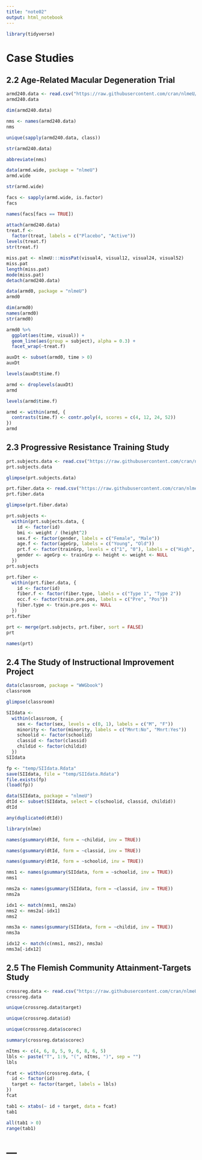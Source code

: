 ```yaml
---
title: "note02"
output: html_notebook
---
```


```r
library(tidyverse)
```

# Case Studies

## 2.2 Age-Related Macular Degeneration Trial

```r
armd240.data <- read.csv("https://raw.githubusercontent.com/cran/nlmeU/master/inst/csvData/armd240.data.csv")
armd240.data
```

```r
dim(armd240.data)
```

```r
nms <- names(armd240.data)
nms
```

```r
unique(sapply(armd240.data, class))
```

```r
str(armd240.data)
```

```r
abbreviate(nms)
```

```r
data(armd.wide, package = "nlmeU")
armd.wide
```

```r
str(armd.wide)
```

```r
facs <- sapply(armd.wide, is.factor)
facs
```

```r
names(facs[facs == TRUE])
```

```r
attach(armd240.data)
treat.f <-
  factor(treat, labels = c("Placebo", "Active"))
levels(treat.f)
str(treat.f)
```

```r
miss.pat <- nlmeU:::missPat(visual4, visual12, visual24, visual52)
miss.pat
length(miss.pat)
mode(miss.pat)
detach(armd240.data)
```

```r
data(armd0, package = "nlmeU")
armd0
```

```r
dim(armd0)
names(armd0)
str(armd0)
```

```r
armd0 %>%
  ggplot(aes(time, visual)) +
  geom_line(aes(group = subject), alpha = 0.3) +
  facet_wrap(~treat.f)
```

```r
auxDt <- subset(armd0, time > 0)
auxDt
```

```r
levels(auxDt$time.f)
```

```r
armd <- droplevels(auxDt)
armd
```

```r
levels(armd$time.f)
```

```r
armd <- within(armd, {
  contrasts(time.f) <- contr.poly(4, scores = c(4, 12, 24, 52))
})
armd
```

## 2.3 Progressive Resistance Training Study

```r
prt.subjects.data <- read.csv("https://raw.githubusercontent.com/cran/nlmeU/master/inst/csvData/prt.subjects.data.csv", as.is = TRUE)
prt.subjects.data
```

```r
glimpse(prt.subjects.data)
```

```r
prt.fiber.data <- read.csv("https://raw.githubusercontent.com/cran/nlmeU/master/inst/csvData/prt.fiber.data.csv")
prt.fiber.data
```

```r
glimpse(prt.fiber.data)
```

```r
prt.subjects <-
  within(prt.subjects.data, {
    id <- factor(id)
    bmi <- weight / (height^2)
    sex.f <- factor(gender, labels = c("Female", "Male"))
    age.f <- factor(ageGrp, labels = c("Young", "Old"))
    prt.f <- factor(trainGrp, levels = c("1", "0"), labels = c("High", "Low"))
    gender <- ageGrp <- trainGrp <- height <- weight <- NULL
  })
prt.subjects
```

```r
prt.fiber <-
  within(prt.fiber.data, {
    id <- factor(id)
    fiber.f <- factor(fiber.type, labels = c("Type 1", "Type 2"))
    occ.f <- factor(train.pre.pos, labels = c("Pre", "Pos"))
    fiber.type <- train.pre.pos <- NULL
  })
prt.fiber
```

```r
prt <- merge(prt.subjects, prt.fiber, sort = FALSE)
prt
```

```r
names(prt)
```

## 2.4 The Study of Instructional Improvement Project

```r
data(classroom, package = "WWGbook")
classroom
```

```r
glimpse(classroom)
```

```r
SIIdata <-
  within(classroom, {
    sex <- factor(sex, levels = c(0, 1), labels = c("M", "F"))
    minority <- factor(minority, labels = c("Mnrt:No", "Mnrt:Yes"))
    schoolid <- factor(schoolid)
    classid <- factor(classid)
    childid <- factor(childid)
  })
SIIdata
```

```r
fp <- "temp/SIIdata.Rdata"
save(SIIdata, file = "temp/SIIdata.Rdata")
file.exists(fp)
(load(fp))
```

```r
data(SIIdata, package = "nlmeU")
dtId <- subset(SIIdata, select = c(schoolid, classid, childid))
dtId
```

```r
any(duplicated(dtId))
```

```r
library(nlme)
```

```r
names(gsummary(dtId, form = ~childid, inv = TRUE))
```

```r
names(gsummary(dtId, form = ~classid, inv = TRUE))
```

```r
names(gsummary(dtId, form = ~schoolid, inv = TRUE))
```

```r
nms1 <- names(gsummary(SIIdata, form = ~schoolid, inv = TRUE))
nms1
```

```r
nms2a <- names(gsummary(SIIdata, form = ~classid, inv = TRUE))
nms2a
```

```r
idx1 <- match(nms1, nms2a)
nms2 <- nms2a[-idx1]
nms2
```

```r
nms3a <- names(gsummary(SIIdata, form = ~childid, inv = TRUE))
nms3a
```

```r
idx12 <- match(c(nms1, nms2), nms3a)
nms3a[-idx12]
```

## 2.5 The Flemish Community Attainment-Targets Study

```r
crossreg.data <- read.csv("https://raw.githubusercontent.com/cran/nlmeU/master/inst/csvData/crossreg.data.csv")
crossreg.data
```

```r
unique(crossreg.data$target)
```

```r
unique(crossreg.data$id)
```

```r
unique(crossreg.data$scorec)
```

```r
summary(crossreg.data$scorec)
```

```r
nItms <- c(4, 6, 8, 5, 9, 6, 8, 6, 5)
lbls <- paste("T", 1:9, "(", nItms, ")", sep = "")
lbls
```

```r
fcat <- within(crossreg.data, {
  id <- factor(id)
  target <- factor(target, labels = lbls)
})
fcat
```

```r
tab1 <- xtabs(~ id + target, data = fcat)
tab1
```

```r
all(tab1 > 0)
range(tab1)
```

# ---
